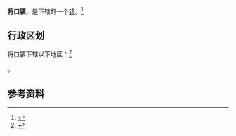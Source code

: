 {{中国乡级行政区
|景观照片文件名 = Wuyishandong Railway Station (20150807163428).JPG 
|景观照片描述 = [[武夷山东站|武夷山东站]]
|汉语拼音 = 
|其他语言 = 
|其他语言名称 = 
|旧称 = 
|地名出处 = 
|位置图文件名 = 
|位置图描述 = 
|自定义图片= 
|建置时间 = 
|政府驻地 = 
|毗邻 = 
|总面积 = 
|总人口 = 
|总人口年份 = 
|户籍人口 = 
|户籍人口年份 = 
|常住人口 = 
|常住人口年份 = 
|人口密度 = 
|GDP = 
|GDP年份 = 
|邮政编码 = 
|电话区号 = 599
|官方网站 = 
|网站名称 = 
|35/07/84/102/000}}

'''将口镇'''，是{{PRC admin/fullname|35/07/84/102/000|3}}下辖的一个[[行政建制镇|镇]]。<ref>{{PRC admin/ref sgc|{{PRC admin/parent|35/07/84/102/000}}}}</ref>

== 行政区划 ==

将口镇下辖以下地区：<ref>{{PRC admin/ref sgc|35/07/84/102/000}}</ref>

{{PRC admin/children|35/07/84/102/000}}。

== 参考资料 ==

{{reflist}}

{{行政区划小作品}}
{{PRC admin/navcat|35/07/84/102/000}}